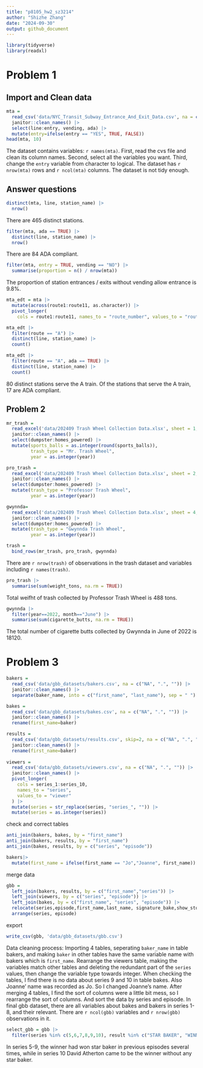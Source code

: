 ```yaml
---
title: "p8105_hw2_sz3214"
author: "Shizhe Zhang"
date: "2024-09-30"
output: github_document
---
```


```r
library(tidyverse)
library(readxl)
```

# Problem 1

## Import and Clean data
```r
mta = 
  read_csv('data/NYC_Transit_Subway_Entrance_And_Exit_Data.csv', na = c("NA", ".", "")) |> 
  janitor::clean_names() |> 
  select(line:entry, vending, ada) |> 
  mutate(entry=ifelse(entry == "YES", TRUE, FALSE))
head(mta, 10)
```

The dataset contains variables: `r names(mta)`. 
First, read the cvs file and clean its column names.
Second, select all the variables you want.
Third, change the `entry` variable from character to logical.
The dataset has `r nrow(mta)` rows and `r ncol(mta)` columns.
The dataset is not tidy enough.

## Answer questions

```r
distinct(mta, line, station_name) |> 
  nrow()
```
There are 465 distinct stations.

```r
filter(mta, ada == TRUE) |> 
  distinct(line, station_name) |> 
  nrow()
```
There are 84 ADA compliant.

```r
filter(mta, entry = TRUE, vending == "NO") |> 
  summarise(proportion = n() / nrow(mta)) 
```
The proportion of station entrances / exits without vending allow entrance is 9.8%.


```r
mta_edt = mta |> 
  mutate(across(route1:route11, as.character)) |> 
  pivot_longer(
    cols = route1:route11, names_to = "route_number", values_to = "route") 

mta_edt |> 
  filter(route == "A") |> 
  distinct(line, station_name) |> 
  count()

mta_edt |> 
  filter(route == "A", ada == TRUE) |> 
  distinct(line, station_name) |> 
  count()
```
80 distinct stations serve the A train. 
Of the stations that serve the A train, 17 are ADA compliant.


## Problem 2

```r
mr_trash =
  read_excel('data/202409 Trash Wheel Collection Data.xlsx', sheet = 1, na = c("NA", ".", "")) |> 
  janitor::clean_names() |> 
  select(dumpster:homes_powered) |> 
  mutate(sports_balls = as.integer(round(sports_balls)),
         trash_type = "Mr. Trash Wheel", 
         year = as.integer(year))

pro_trash =
  read_excel('data/202409 Trash Wheel Collection Data.xlsx', sheet = 2, na = c("NA", ".", "")) |> 
  janitor::clean_names() |> 
  select(dumpster:homes_powered) |> 
  mutate(trash_type = "Professor Trash Wheel", 
         year = as.integer(year))

gwynnda=
  read_excel('data/202409 Trash Wheel Collection Data.xlsx', sheet = 4, na = c("NA", ".", "")) |> 
  janitor::clean_names() |> 
  select(dumpster:homes_powered) |> 
  mutate(trash_type = "Gwynnda Trash Wheel", 
         year = as.integer(year))

trash = 
  bind_rows(mr_trash, pro_trash, gwynnda)  
```

There are `r nrow(trash)` of observations in the trash dataset and variables including `r names(trash)`.

```r
pro_trash |> 
  summarise(sum(weight_tons, na.rm = TRUE))
```

Total weifht of trash collected by Professor Trash Wheel is 488 tons.

```r
gwynnda |> 
  filter(year==2022, month=="June") |> 
  summarise(sum(cigarette_butts, na.rm = TRUE))
```

The total number of cigarette butts collected by Gwynnda in June of 2022 is 18120.

# Problem 3

```r
bakers = 
  read_csv('data/gbb_datasets/bakers.csv', na = c("NA", ".", "")) |> 
  janitor::clean_names() |> 
  separate(baker_name, into = c("first_name", "last_name"), sep = " ") 

bakes = 
  read_csv('data/gbb_datasets/bakes.csv', na = c("NA", ".", "")) |> 
  janitor::clean_names() |> 
  rename(first_name=baker)

results = 
  read_csv('data/gbb_datasets/results.csv', skip=2, na = c("NA", ".", "")) |> 
  janitor::clean_names() |> 
  rename(first_name=baker)
  
viewers = 
  read_csv('data/gbb_datasets/viewers.csv', na = c("NA", ".", "")) |>
  janitor::clean_names() |> 
  pivot_longer(
    cols = series_1:series_10,
    names_to = "series",
    values_to = "viewer"
  ) |> 
  mutate(series = str_replace(series, "series_", "")) |> 
  mutate(series = as.integer(series))
```

check and correct tables

```r
anti_join(bakers, bakes, by = "first_name")
anti_join(bakers, results, by = "first_name")
anti_join(bakes, results, by = c("series", "episode"))

bakers|>
  mutate(first_name = ifelse(first_name == "Jo","Joanne", first_name))
```

merge data

```r
gbb = 
  left_join(bakers, results, by = c("first_name","series")) |> 
  left_join(viewers, by = c("series", "episode")) |> 
  left_join(bakes, by = c("first_name", "series", "episode")) |> 
  relocate(series,episode,first_name,last_name, signature_bake,show_stopper,technical,result,baker_age, baker_occupation, hometown) |> 
  arrange(series, episode)
```

export

```r
write_csv(gbb, 'data/gbb_datasets/gbb.csv')
```

Data cleaning process: Importing 4 tables, seperating `baker_name` in table bakers, and making `baker` in other tables have the same variable name with bakers which is `first_name`.
Rearrange the viewers table, making the variables match other tables and deleting the redundant part of the `series` values, then change the variable type towards integer.
When checking the tables, I find there is no data about series 9 and 10 in table bakes. Also Joanne' name was recorded as Jo. So I changed Joanne's name.
After merging 4 tables, I find the sort of columns were a little bit mess, so I rearrange the sort of columns. And sort the data by series and episode.
In final gbb dataset, there are all variables about bakes and bakers in series 1-8, and their relevant. There are `r ncol(gbb)` variables and `r nrow(gbb)` observations in it.

```r
select_gbb = gbb |> 
  filter(series %in% c(5,6,7,8,9,10), result %in% c("STAR BAKER", "WINNER"))
```

In series 5-9, the winner had won star baker in previous episodes several times, while in series 10 David Atherton came to be the winner without any star baker.






